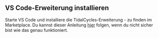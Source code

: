 == VS Code-Erweiterung installieren  ==
Starte VS Code und installiere die TidalCycles-Erweiterung - zu finden im Marketplace.
Du kannst dieser Anleitung [https://marketplace.visualstudio.com/items?itemName=tidalcycles.vscode-tidalcycles hier] folgen, wenn du nicht sicher bist wie das genau funktioniert.